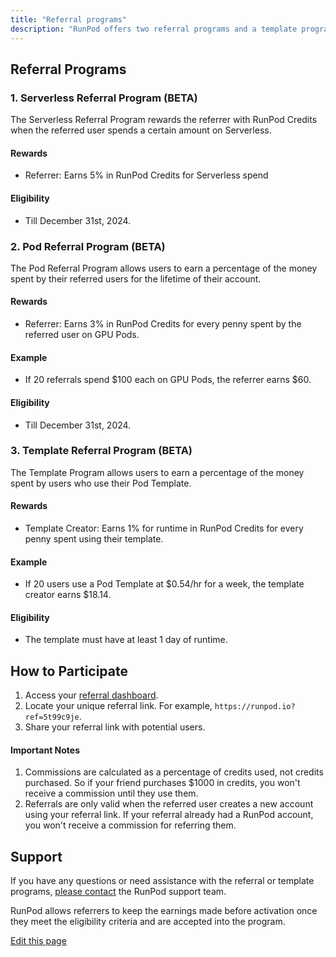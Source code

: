 ```yaml
---
title: "Referral programs"
description: "RunPod offers two referral programs and a template program that allow users to earn additional revenue in the form of RunPod Credits. This document provides an overview of these programs and instructions on how to participate."
---
```


## Referral Programs[​](#referral-programs "Direct link to Referral Programs")

### 1. Serverless Referral Program (BETA)[​](#1-serverless-referral-program-beta "Direct link to 1. Serverless Referral Program (BETA)")

The Serverless Referral Program rewards the referrer with RunPod Credits when the referred user spends a certain amount on Serverless.

#### Rewards[​](#rewards "Direct link to Rewards")

* Referrer: Earns 5% in RunPod Credits for Serverless spend

#### Eligibility[​](#eligibility "Direct link to Eligibility")

* Till December 31st, 2024.

### 2. Pod Referral Program (BETA)[​](#2-pod-referral-program-beta "Direct link to 2. Pod Referral Program (BETA)")

The Pod Referral Program allows users to earn a percentage of the money spent by their referred users for the lifetime of their account.

#### Rewards[​](#rewards-1 "Direct link to Rewards")

* Referrer: Earns 3% in RunPod Credits for every penny spent by the referred user on GPU Pods.

#### Example[​](#example "Direct link to Example")

* If 20 referrals spend $100 each on GPU Pods, the referrer earns $60.

#### Eligibility[​](#eligibility-1 "Direct link to Eligibility")

* Till December 31st, 2024.

### 3. Template Referral Program (BETA)[​](#3-template-referral-program-beta "Direct link to 3. Template Referral Program (BETA)")

The Template Program allows users to earn a percentage of the money spent by users who use their Pod Template.

#### Rewards[​](#rewards-2 "Direct link to Rewards")

* Template Creator: Earns 1% for runtime in RunPod Credits for every penny spent using their template.

#### Example[​](#example-1 "Direct link to Example")

* If 20 users use a Pod Template at $0.54/hr for a week, the template creator earns $18.14.

#### Eligibility[​](#eligibility-2 "Direct link to Eligibility")

* The template must have at least 1 day of runtime.

## How to Participate[​](#how-to-participate "Direct link to How to Participate")

1. Access your [referral dashboard](https://www.runpod.io/console/user/referrals).
2. Locate your unique referral link. For example, `https://runpod.io?ref=5t99c9je`.
3. Share your referral link with potential users.

#### Important Notes[​](#important-notes "Direct link to Important Notes")

1. Commissions are calculated as a percentage of credits used, not credits purchased. So if your friend purchases $1000 in credits, you won't receive a commission until they use them.
2. Referrals are only valid when the referred user creates a new account using your referral link. If your referral already had a RunPod account, you won't receive a commission for referring them.

## Support[​](#support "Direct link to Support")

If you have any questions or need assistance with the referral or template programs, [please contact](https://contact.runpod.io/hc/en-us/requests/new) the RunPod support team.

RunPod allows referrers to keep the earnings made before activation once they meet the eligibility criteria and are accepted into the program.

[Edit this page](https://github.com/runpod/docs/blob/main/docs/get-started/referrals.md)
